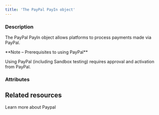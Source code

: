```yaml
---
title: 'The PayPal PayIn object'
---
```


  
### Description
The PayPal PayIn object allows platforms to process payments made via PayPal.  

<Note>  
**Note – Prerequisites to using PayPal** 
  
Using PayPal (including Sandbox testing) requires approval and activation from PayPal.  
</Note>

### Attributes  

<Id />  

<Tag />  

<CreationDate />  

<AuthorId1 />  

<DebitedFunds7 />  

<CreditedFunds8 />  

<Fees6 />  

<Status1 />  

<ResultCode />  

<ResultMessage />  

<ExecutionDate />  

<Type />  

<Nature />  

<CreditedWalletId1 />  

<PaymentType8 />  

<ExecutionType />  

<ReturnURL1 />  

<RedirectURL />  

<StatementDescriptor />  

<Shipping2 />  

<LineItems1 />  

<Culture2 />  

<ShippingPreference />  

<Reference1 />  

<PaypalBuyerAccountEmail />  

<Trackings />  

<ProfilingAttemptReference />

## Related resources

<CardGroup cols={2}>
    <Card
        title="Guide"
        href="/guides/payment-methods/paypal"
    >
        Learn more about Paypal
    </Card>
</CardGroup>